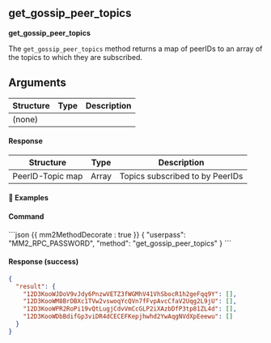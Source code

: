 
## get_gossip_peer_topics

**get_gossip_peer_topics**

The `get_gossip_peer_topics` method returns a map of peerIDs to an array of the topics to which they are subscribed.

## Arguments

| Structure | Type | Description |
| --------- | ---- | ----------- |
| (none)    |      |             |

#### Response

| Structure        | Type  | Description                     |
| ---------------- | ----- | ------------------------------- |
| PeerID-Topic map | Array | Topics subscribed to by PeerIDs |

#### 📌 Examples

#### Command

<CodeGroup title="" tag="POST" label="get_gossip_peer_topics">
```json {{ mm2MethodDecorate : true }}
{
  "userpass": "MM2_RPC_PASSWORD",
  "method": "get_gossip_peer_topics"
}
```
</CodeGroup>


<CollapsibleSection expandedText='Hide Response' collapsedText='Show Response'>

#### Response (success)

```json
{
  "result": {
    "12D3KooWJDoV9vJdy6PnzwVETZ3fWGMhV41VhSbocR1h2geFqq9Y": [],
    "12D3KooWM8BrDBXc1TVw2vswoqYcQVn7fFvpAvcCfaV2Uqg2L9jU": [],
    "12D3KooWPR2RoPi19vQtLugjCdvVmCcGLP2iXAzbDfP3tp81ZL4d": [],
    "12D3KooWDbBdifGp3viDR4dCECEFKepjhwhd2YwAqgNVdXpEeewu": []
  }
}
```

</CollapsibleSection>
